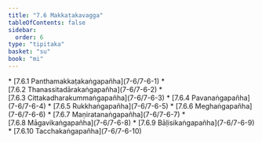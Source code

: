 ```yaml
---
title: "7.6 Makkaṭakavagga"
tableOfContents: false
sidebar:
  order: 6
type: "tipitaka"
basket: "su"
book: "mi"
---
```



<DynamicBreadcrumb />



<TableOfContents book="mi" section="7.6">
* [7.6.1 Panthamakkaṭakaṅgapañha](7-6/7-6-1)
* [7.6.2 Thanassitadārakaṅgapañha](7-6/7-6-2)
* [7.6.3 Cittakadharakummaṅgapañha](7-6/7-6-3)
* [7.6.4 Pavanaṅgapañha](7-6/7-6-4)
* [7.6.5 Rukkhaṅgapañha](7-6/7-6-5)
* [7.6.6 Meghaṅgapañha](7-6/7-6-6)
* [7.6.7 Maṇiratanaṅgapañha](7-6/7-6-7)
* [7.6.8 Māgavikaṅgapañha](7-6/7-6-8)
* [7.6.9 Bāḷisikaṅgapañha](7-6/7-6-9)
* [7.6.10 Tacchakaṅgapañha](7-6/7-6-10)
</TableOfContents>